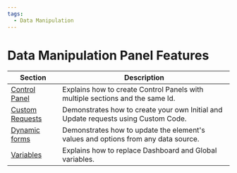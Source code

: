 ```yaml
---
tags:
  - Data Manipulation
---
```



# Data Manipulation Panel Features

| Section                       | Description                                                                        |
| ----------------------------- | ---------------------------------------------------------------------------------- |
| [Control Panel](../control)   | Explains how to create Control Panels with multiple sections and the same Id.      |
| [Custom Requests](../request) | Demonstrates how to create your own Initial and Update requests using Custom Code. |
| [Dynamic forms](../dynamic)   | Demonstrates how to update the element's values and options from any data source.  |
| [Variables](../variables)     | Explains how to replace Dashboard and Global variables.                            |
